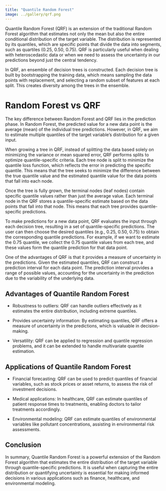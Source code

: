 ```yaml
---
title: "Quantile Random Forest"
image: ../gallery/qrf.png
---
```


Quantile Random Forest (QRF) is an extension of the traditional Random Forest algorithm that estimates not only the mean but also the entire conditional distribution of the target variable. The distribution is represented by its quantiles, which are specific points that divide the data into segments, such as quartiles (0.25, 0.50, 0.75). QRF is particularly useful when dealing with heteroscedastic data or when we need to assess the uncertainty in our predictions beyond just the central tendency.

In QRF, an ensemble of decision trees is constructed. Each decision tree is built by bootstrapping the training data, which means sampling the data points with replacement, and selecting a random subset of features at each split. This creates diversity among the trees in the ensemble.

# Random Forest vs QRF

The key difference between Random Forest and QRF lies in the prediction phase. In Random Forest, the predicted value for a new data point is the average (mean) of the individual tree predictions. However, in QRF, we aim to estimate multiple quantiles of the target variable's distribution for a given input.

When growing a tree in QRF, instead of splitting the data based solely on minimizing the variance or mean squared error, QRF performs splits to optimize quantile-specific criteria. Each tree node is split to minimize the quantile loss function, which reflects the error in predicting the specific quantile. This means that the tree seeks to minimize the difference between the true quantile value and the estimated quantile value for the data points that fall into each node.

Once the tree is fully grown, the terminal nodes (leaf nodes) contain specific quantile values rather than just the average value. Each terminal node in the QRF stores a quantile-specific estimate based on the data points that fall into that node. This means that each tree provides quantile-specific predictions.

To make predictions for a new data point, QRF evaluates the input through each decision tree, resulting in a set of quantile-specific predictions. The user can then choose the desired quantiles (e.g., 0.25, 0.50, 0.75) to obtain the corresponding quantile predictions. For example, if we want to estimate the 0.75 quantile, we collect the 0.75 quantile values from each tree, and these values form the quantile prediction for that data point.

One of the advantages of QRF is that it provides a measure of uncertainty in the predictions. Given the estimated quantiles, QRF can construct a prediction interval for each data point. The prediction interval provides a range of possible values, accounting for the uncertainty in the prediction due to the variability of the underlying data.

## **Advantages of Quantile Random Forest**

-   Robustness to outliers: QRF can handle outliers effectively as it estimates the entire distribution, including extreme quantiles.

-   Provides uncertainty information: By estimating quantiles, QRF offers a measure of uncertainty in the predictions, which is valuable in decision-making.

-   Versatility: QRF can be applied to regression and quantile regression problems, and it can be extended to handle multivariate quantile estimation.

## **Applications of Quantile Random Forest**

-   Financial forecasting: QRF can be used to predict quantiles of financial variables, such as stock prices or asset returns, to assess the risk of investment decisions.

-   Medical applications: In healthcare, QRF can estimate quantiles of patient response times to treatments, enabling doctors to tailor treatments accordingly.

-   Environmental modeling: QRF can estimate quantiles of environmental variables like pollutant concentrations, assisting in environmental risk assessments.

## Conclusion

In summary, Quantile Random Forest is a powerful extension of the Random Forest algorithm that estimates the entire distribution of the target variable through quantile-specific predictions. It is useful when capturing the entire distribution or quantifying uncertainty is essential for making informed decisions in various applications such as finance, healthcare, and environmental modeling.
